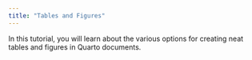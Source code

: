 ```yaml
---
title: "Tables and Figures"
---
```

In this tutorial, you will learn about the various options for creating neat tables and figures in Quarto documents. 
